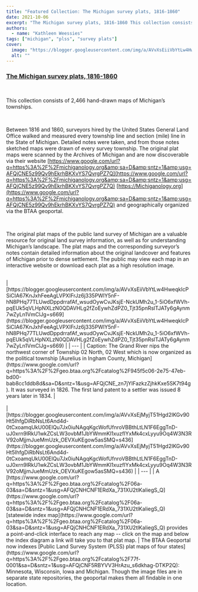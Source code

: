 ```yaml
---
title: "Featured Collection: The Michigan survey plats, 1816-1860"
date: 2021-10-06
excerpt: "The Michigan survey plats, 1816-1860 This collection consists of 2,466 hand-drawn maps of Michigan\u2019s townships."
authors:
  - name: "Kathleen Weessies"
tags: ["michigan", "plss", "survey plats"]
cover:
  image: "https://blogger.googleusercontent.com/img/a/AVvXsEiiVbYtLw4HweqkIcPSiCIA67KnJxhFeeAgLVPXIFrJz6j335PWlY5nF-hN8PHq77TLUwdDppdrrafAf_wsudOywCvJKsjE-NckUMh2u_1-5iO6xfWVh-pqEUk5qVLHpNXLzN0QDAVHLg2fZoEywhZdPZ0_Tjt35pnRslTJATy6gAynm7wZyLn1VmClJg=w612-h640"
  alt: ""
---
```


### [The Michigan survey plats, 1816-1860](https://www.google.com/url?q=https%3A%2F%2Fgeo.btaa.org%2Fcatalog%2F06a-03&amp;sa=D&amp;sntz=1&amp;usg=AFQjCNHCNF1ERdXa_731XU2tlKaIiegS_Q)

<br/>

This collection consists of 2,466 hand-drawn maps of Michigan’s townships.

<br/>

Between 1816 and 1860, surveyors hired by the United States General Land Office walked and measured every township line and section (mile) line in the State of Michigan.  Detailed notes were taken, and from those notes sketched maps were drawn of every survey township. The original plat maps were scanned by the Archives of Michigan and are now discoverable via their website [https://www.google.com/url?q=https%3A%2F%2Fmichiganology.org&amp;sa=D&amp;sntz=1&amp;usg=AFQjCNE5z99Qv9hEkrhBKXvYS7QvrgPZ7Q](https://www.google.com/url?q=https%3A%2F%2Fmichiganology.org&amp;sa=D&amp;sntz=1&amp;usg=AFQjCNE5z99Qv9hEkrhBKXvYS7QvrgPZ7Q) [https://Michiganology.org](https://www.google.com/url?q=https%3A%2F%2Fmichiganology.org&amp;sa=D&amp;sntz=1&amp;usg=AFQjCNE5z99Qv9hEkrhBKXvYS7QvrgPZ7Q) and geographically organized via the BTAA geoportal.

<br/>

The original plat maps of the public land survey of Michigan are a valuable resource for original land survey information, as well as for understanding Michigan’s landscape. The plat maps and the corresponding surveyor’s notes contain detailed information about the original landcover and features of Michigan prior to dense settlement. The public may view each map in an interactive website or download each plat as a high resolution image.

<br/>
| [https://blogger.googleusercontent.com/img/a/AVvXsEiiVbYtLw4HweqkIcPSiCIA67KnJxhFeeAgLVPXIFrJz6j335PWlY5nF-hN8PHq77TLUwdDppdrrafAf_wsudOywCvJKsjE-NckUMh2u_1-5iO6xfWVh-pqEUk5qVLHpNXLzN0QDAVHLg2fZoEywhZdPZ0_Tjt35pnRslTJATy6gAynm7wZyLn1VmClJg=s669](https://blogger.googleusercontent.com/img/a/AVvXsEiiVbYtLw4HweqkIcPSiCIA67KnJxhFeeAgLVPXIFrJz6j335PWlY5nF-hN8PHq77TLUwdDppdrrafAf_wsudOywCvJKsjE-NckUMh2u_1-5iO6xfWVh-pqEUk5qVLHpNXLzN0QDAVHLg2fZoEywhZdPZ0_Tjt35pnRslTJATy6gAynm7wZyLn1VmClJg=s669) |
| --- |
| Caption: The Grand River nips the northwest corner of Township 02 North, 02 West which is now organized as the political township [Aurelius in Ingham County, Michigan](https://www.google.com/url?q=https%3A%2F%2Fgeo.btaa.org%2Fcatalog%2F945f5c06-2e75-47eb-bd00-bab8cc1ddb8d&amp;sa=D&amp;sntz=1&amp;usg=AFQjCNE_zn7jYIFazkzZjhkKxe5SK7t94g). It was surveyed in 1826. The first land patent to a settler was issued 8 years later in 1834. |
<br/><br/>
| [https://blogger.googleusercontent.com/img/a/AVvXsEjMyjT51Hgd2IKGv90Ht5IhfgDiRbNsLt6And4d-0tCxoamqUkU00ElQu7Jx0iuNAgqKgcWofUfnroVBBthLtLN1F6EggTnD-uJ0xrn9lRkU1wkZCsLW3ovbM1JbYWmmKl1xuzfIYxMk4cxLyyu9Oq4W3N3RV92oMjjmJueMmUzk_OEVXuKEgow5asSMQ=s436](https://blogger.googleusercontent.com/img/a/AVvXsEjMyjT51Hgd2IKGv90Ht5IhfgDiRbNsLt6And4d-0tCxoamqUkU00ElQu7Jx0iuNAgqKgcWofUfnroVBBthLtLN1F6EggTnD-uJ0xrn9lRkU1wkZCsLW3ovbM1JbYWmmKl1xuzfIYxMk4cxLyyu9Oq4W3N3RV92oMjjmJueMmUzk_OEVXuKEgow5asSMQ=s436) |
| --- |
| A [https://www.google.com/url?q=https%3A%2F%2Fgeo.btaa.org%2Fcatalog%2F06a-03&amp;sa=D&amp;sntz=1&amp;usg=AFQjCNHCNF1ERdXa_731XU2tlKaIiegS_Q](https://www.google.com/url?q=https%3A%2F%2Fgeo.btaa.org%2Fcatalog%2F06a-03&amp;sa=D&amp;sntz=1&amp;usg=AFQjCNHCNF1ERdXa_731XU2tlKaIiegS_Q) [statewide index map](https://www.google.com/url?q=https%3A%2F%2Fgeo.btaa.org%2Fcatalog%2F06a-03&amp;sa=D&amp;sntz=1&amp;usg=AFQjCNHCNF1ERdXa_731XU2tlKaIiegS_Q) provides a point-and-click interface to reach any map -- click on the map and below the index diagram a link will take you to that plat map. |
The BTAA Geoportal now indexes [Public Land Survey System (PLSS) plat maps of four states](https://www.google.com/url?q=https%3A%2F%2Fgeo.btaa.org%2Fcatalog%2F77f-0001&amp;sa=D&amp;sntz=1&amp;usg=AFQjCNF5RBYVV3HrAzu_s6dkhag-DTKP2Q): Minnesota, Wisconsin, Iowa and Michigan.  Though the image files are in separate state repositories, the geoportal makes them all findable in one location.<br/>
